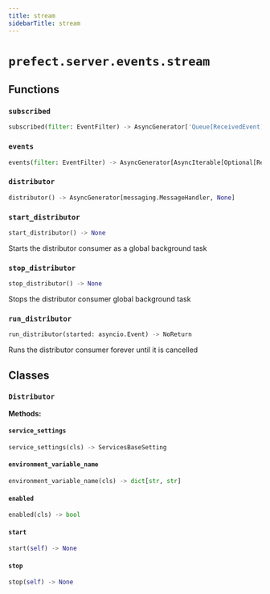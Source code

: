 ```yaml
---
title: stream
sidebarTitle: stream
---
```


# `prefect.server.events.stream`

## Functions

### `subscribed` <sup><a href="https://github.com/prefecthq/prefect/blob/main/src/prefect/server/events/stream.py#L38" target="_blank"><Icon icon="github" style="width: 14px; height: 14px;" /></a></sup>

```python
subscribed(filter: EventFilter) -> AsyncGenerator['Queue[ReceivedEvent]', None]
```

### `events` <sup><a href="https://github.com/prefecthq/prefect/blob/main/src/prefect/server/events/stream.py#L54" target="_blank"><Icon icon="github" style="width: 14px; height: 14px;" /></a></sup>

```python
events(filter: EventFilter) -> AsyncGenerator[AsyncIterable[Optional[ReceivedEvent]], None]
```

### `distributor` <sup><a href="https://github.com/prefecthq/prefect/blob/main/src/prefect/server/events/stream.py#L81" target="_blank"><Icon icon="github" style="width: 14px; height: 14px;" /></a></sup>

```python
distributor() -> AsyncGenerator[messaging.MessageHandler, None]
```

### `start_distributor` <sup><a href="https://github.com/prefecthq/prefect/blob/main/src/prefect/server/events/stream.py#L109" target="_blank"><Icon icon="github" style="width: 14px; height: 14px;" /></a></sup>

```python
start_distributor() -> None
```


Starts the distributor consumer as a global background task


### `stop_distributor` <sup><a href="https://github.com/prefecthq/prefect/blob/main/src/prefect/server/events/stream.py#L121" target="_blank"><Icon icon="github" style="width: 14px; height: 14px;" /></a></sup>

```python
stop_distributor() -> None
```


Stops the distributor consumer global background task


### `run_distributor` <sup><a href="https://github.com/prefecthq/prefect/blob/main/src/prefect/server/events/stream.py#L168" target="_blank"><Icon icon="github" style="width: 14px; height: 14px;" /></a></sup>

```python
run_distributor(started: asyncio.Event) -> NoReturn
```


Runs the distributor consumer forever until it is cancelled


## Classes

### `Distributor` <sup><a href="https://github.com/prefecthq/prefect/blob/main/src/prefect/server/events/stream.py#L139" target="_blank"><Icon icon="github" style="width: 14px; height: 14px;" /></a></sup>

**Methods:**

#### `service_settings` <sup><a href="https://github.com/prefecthq/prefect/blob/main/src/prefect/server/events/stream.py#L143" target="_blank"><Icon icon="github" style="width: 14px; height: 14px;" /></a></sup>

```python
service_settings(cls) -> ServicesBaseSetting
```

#### `environment_variable_name` <sup><a href="https://github.com/prefecthq/prefect/blob/main/src/prefect/server/events/stream.py#L147" target="_blank"><Icon icon="github" style="width: 14px; height: 14px;" /></a></sup>

```python
environment_variable_name(cls) -> dict[str, str]
```

#### `enabled` <sup><a href="https://github.com/prefecthq/prefect/blob/main/src/prefect/server/events/stream.py#L151" target="_blank"><Icon icon="github" style="width: 14px; height: 14px;" /></a></sup>

```python
enabled(cls) -> bool
```

#### `start` <sup><a href="https://github.com/prefecthq/prefect/blob/main/src/prefect/server/events/stream.py#L154" target="_blank"><Icon icon="github" style="width: 14px; height: 14px;" /></a></sup>

```python
start(self) -> None
```

#### `stop` <sup><a href="https://github.com/prefecthq/prefect/blob/main/src/prefect/server/events/stream.py#L164" target="_blank"><Icon icon="github" style="width: 14px; height: 14px;" /></a></sup>

```python
stop(self) -> None
```
